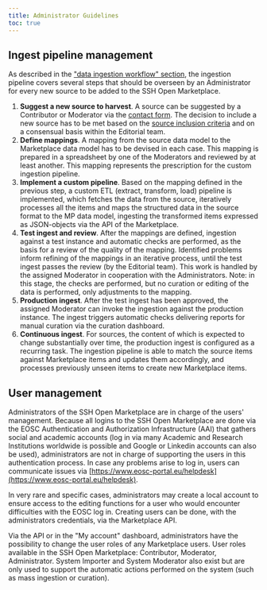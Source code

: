 ```yaml
---
title: Administrator Guidelines
toc: true
---
```

## Ingest pipeline management

As described in the ["data ingestion workflow" section](/about/implementation#data-ingestion-workflow), the ingestion pipeline covers several steps that should be overseen by an Administrator for every new source to be added to the SSH Open Marketplace.

1. **Suggest a new source to harvest**. A source can be suggested by a Contributor or Moderator via the [contact form](/contact). The decision to include a new source has to be met based on the [source inclusion criteria](/about/data-population#inclusion-criteria) and on a consensual basis within the Editorial team.
2. **Define mappings**. A mapping from the source data model to the Marketplace data model has to be devised in each case. This mapping is prepared in a spreadsheet by one of the Moderators and reviewed by at least another. This mapping represents the prescription for the custom ingestion pipeline.
3. **Implement a custom pipeline**. Based on the mapping defined in the previous step, a custom ETL (extract, transform, load) pipeline is implemented, which fetches the data from the source, iteratively processes all the items and maps the structured data in the source format to the MP data model, ingesting the transformed items expressed as JSON-objects via the API of the Marketplace.
4. **Test ingest and review**. After the mappings are defined, ingestion against a test instance and automatic checks are performed, as the basis for a review of the quality of the mapping. Identified problems inform refining of the mappings in an iterative process, until the test ingest passes the review (by the Editorial team). This work is handled by the assigned Moderator in cooperation with the Administrators. Note: in this stage, the checks are performed, but no curation or editing of the data is performed, only adjustments to the mapping.
5. **Production ingest**. After the test ingest has been approved, the assigned Moderator can invoke the ingestion against the production instance. The ingest triggers automatic checks delivering reports for manual curation via the curation dashboard.
6. **Continuous ingest**. For sources, the content of which is expected to change substantially over time, the production ingest is configured as a recurring task. The ingestion pipeline is able to match the source items against Marketplace items and updates them accordingly, and processes previously unseen items to create new Marketplace items.

## User management

Administrators of the SSH Open Marketplace are in charge of the users' management. Because all logins to the SSH Open Marketplace are done via the EOSC Authentication and Authorization Infrastructure (AAI) that gathers social and academic accounts (log in via many Academic and Research Institutions worldwide is possible and Google or Linkedin accounts can also be used), administrators are not in charge of supporting the users in this authentication process. In case any problems arise to log in, users can communicate issues via [https://www.eosc-portal.eu/helpdesk](https://www.eosc-portal.eu/helpdesk).

In very rare and specific cases, administrators may create a local account to ensure access to the editing functions for a user who would encounter difficulties with the EOSC log in. Creating users can be done, with the administrators credentials, via the Marketplace API.

Via the API or in the "My account" dashboard, administrators have the possibility to change the user roles of any Marketplace users. User roles available in the SSH Open Marketplace: Contributor, Moderator, Administrator. System Importer and System Moderator also exist but are only used to support the automatic actions performed on the system (such as mass ingestion or curation).
